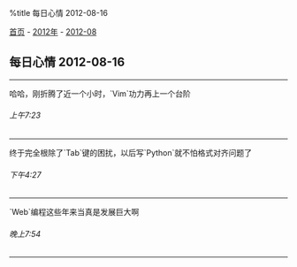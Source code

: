 %title 每日心情 2012-08-16

[[../../../index|首页]] - [[../index|2012年]] - [[index|2012-08]]
==每日心情 2012-08-16==
----
哈哈，刚折腾了近一个小时，`Vim`功力再上一个台阶
======上午7:23======
----
终于完全根除了`Tab`键的困扰，以后写`Python`就不怕格式对齐问题了
======下午4:27======
----
`Web`编程这些年来当真是发展巨大啊
======晚上7:54======
----
